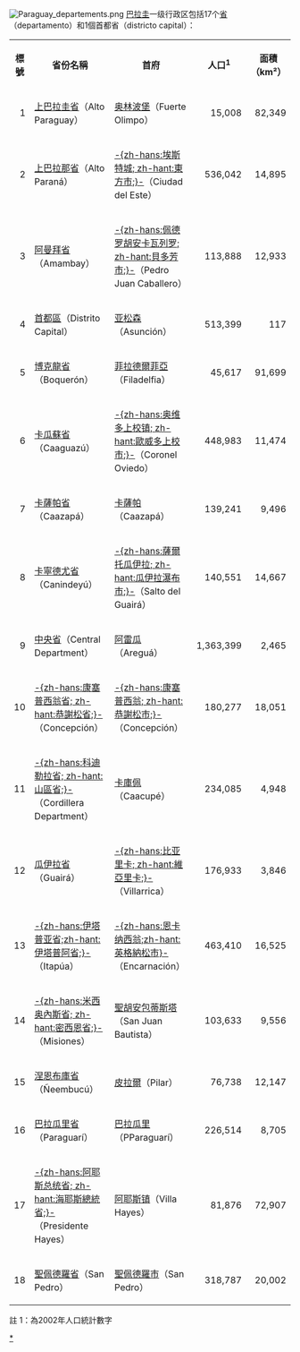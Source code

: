 [[File:Paraguay_departements.png|thumb]]
[[巴拉圭|巴拉圭]]一级行政区包括17个[[省|省]]（departamento）和1個首都省（districto capital）：

<table class="wikitable">
<tr><th>標號<th>省份名稱<th>首府<th>人口<sup>1</sup><th>面積（km²）
<tr><td align=right>1<td>[[上巴拉圭省|上巴拉圭省]]（Alto Paraguay）<td>[[奥林波堡|奥林波堡]]（Fuerte Olimpo）<td align=right>15,008<td align=right>82,349
<tr><td align=right>2<td>[[上巴拉那省|上巴拉那省]]（Alto Paraná）<td>[[東方市_(巴拉圭)|-{zh-hans:埃斯特城; zh-hant:東方市;}-]]（Ciudad del Este）<td align=right>536,042<td align=right>14,895
<tr><td align=right>3<td>[[阿曼拜省|阿曼拜省]]（Amambay）<td>[[佩德罗胡安卡瓦列罗|-{zh-hans:佩德罗胡安卡瓦列罗; zh-hant:貝多芳市;}-]]（Pedro Juan Caballero）<td align=right>113,888<td align=right>12,933
<tr><td align=right>4<td>[[亞松森|首都區]]（Distrito Capital）<td>[[亚松森|亚松森]]（Asunción）<td align=right>513,399<td align=right>117
<tr><td align=right>5<td>[[博克龍省|博克龍省]]（Boquerón）<td>[[菲拉德爾菲亞_(巴拉圭)|菲拉德爾菲亞]]（Filadelfia）<td align=right>45,617<td align=right>91,699
<tr><td align=right>6<td>[[卡瓜蘇省|卡瓜蘇省]]（Caaguazú）<td>[[奥维多上校镇|-{zh-hans:奥维多上校镇; zh-hant:歐威多上校市;}-]]（Coronel Oviedo）<td align=right>448,983<td align=right>11,474
<tr><td align=right>7<td>[[卡薩帕省|卡薩帕省]]（Caazapá）<td>[[卡薩帕|卡薩帕]]（Caazapá）<td align=right>139,241<td align=right>9,496
<tr><td align=right>8<td>[[卡寧德尤省|卡寧德尤省]]（Canindeyú）<td>[[萨尔托德尔瓜|-{zh-hans:薩爾托瓜伊拉; zh-hant:瓜伊拉瀑布市;}-]]（Salto del Guairá）<td align=right>140,551<td align=right>14,667
<tr><td align=right>9<td>[[中央省_(巴拉圭)|中央省]]（Central Department）<td>[[阿雷瓜|阿雷瓜]]（Areguá）<td align=right>1,363,399<td align=right>2,465
<tr><td align=right>10<td>[[康塞普西翁省_(巴拉圭)|-{zh-hans:康塞普西翁省; zh-hant:恭謝松省;}-]]（Concepción）<td>[[康塞普西翁_(巴拉圭)|-{zh-hans:康塞普西翁; zh-hant:恭謝松市;}-]]（Concepción）<td align=right>180,277<td align=right>18,051
<tr><td align=right>11<td>[[科迪勒拉省_(巴拉圭)|-{zh-hans:科迪勒拉省; zh-hant:山區省;}-]]（Cordillera Department）<td>[[卡庫佩|卡庫佩]]（Caacupé）<td align=right>234,085<td align=right>4,948
<tr><td align=right>12<td>[[瓜伊拉省|瓜伊拉省]]（Guairá）<td>[[比亚里卡_(巴拉圭)|-{zh-hans:比亚里卡; zh-hant:維亞里卡;}-]]（Villarrica）<td align=right>176,933<td align=right>3,846
<tr><td align=right>13<td>[[伊塔普阿省|-{zh-hans:伊塔普亚省;zh-hant:伊塔普阿省;}-]]（Itapúa）<td>[[恩卡纳西翁|-{zh-hans:恩卡纳西翁;zh-hant:英格納松市}-]]（Encarnación）<td align=right>463,410<td align=right>16,525
<tr><td align=right>14<td>[[米西奧內斯省_(巴拉圭)|-{zh-hans:米西奥內斯省; zh-hant:密西恩省;}-]]（Misiones）<td>[[聖胡安包蒂斯塔|聖胡安包蒂斯塔]]（San Juan Bautista）<td align=right>103,633<td align=right>9,556
<tr><td align=right>15<td>[[涅恩布庫省|涅恩布庫省]]（Ñeembucú）<td>[[皮拉爾|皮拉爾]]（Pilar）<td align=right>76,738<td align=right>12,147
<tr><td align=right>16<td>[[巴拉瓜里省|巴拉瓜里省]]（Paraguarí）<td>[[巴拉瓜里|巴拉瓜里]]（PParaguarí）<td align=right>226,514<td align=right>8,705
<tr><td align=right>17<td>[[阿耶斯總統省|-{zh-hans:阿耶斯总统省; zh-hant:海耶斯總統省;}-]]（Presidente Hayes）<td>[[阿耶斯镇|阿耶斯镇]]（Villa Hayes）<td align=right>81,876<td align=right>72,907
<tr><td align=right>18<td>[[聖佩德羅省|聖佩德羅省]]（San Pedro）<td>[[圣佩德罗_(巴拉圭)|聖佩德羅市]]（San Pedro）<td align=right>318,787<td align=right>20,002
</table>
註 1：為2002年人口統計數字

{{巴拉圭专题}}
{{南美各国一级行政区划}}
{{巴拉圭行政區劃及城市}}
{{美洲题目|行政区划}}

[[Category:巴拉圭行政区划|*]]